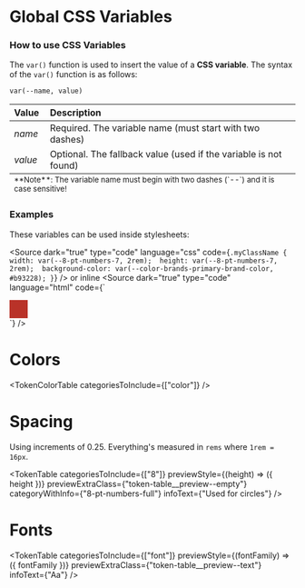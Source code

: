 
<Meta title="Design Tokens/Global" />

# Global CSS Variables 

### How to use CSS Variables

The `var()` function is used to insert the value of a **CSS variable**.
The syntax of the `var()` function is as follows:

`var(--name, value)`

<div className="token-table">
  <table width="100%">
    <thead>
      <tr>
        <th align="left">Value</th>
        <th align="left">Description</th>
      </tr>
    </thead>
    <tbody>
      <tr>
        <td><em>name</em></td>
        <td>Required. The variable name (must start with two dashes)</td>
      </tr>
      <tr>
        <td><em>value</em></td>
        <td>Optional. The fallback value (used if the variable is not found)</td>
      </tr>
    </tbody>
    <tfoot>
      <tr>
        <td colSpan="2">
          <small>**Note**: The variable name must begin with two dashes (`--`) and it is case sensitive!</small>
        </td>
      </tr>
    </tfoot>
  </table>
</div>

### Examples
These variables can be used inside stylesheets:

<Source 
    dark="true"
    type="code" 
    language="css" 
    code={`.myClassName { 
    width: var(--8-pt-numbers-7, 2rem); 
    height: var(--8-pt-numbers-7, 2rem); 
    background-color: var(--color-brands-primary-brand-color, #b93228);
}`} />
or inline
<Source 
    dark="true"
    type="code" 
    language="html" 
    code={`<div style="width: var(--8-pt-numbers-7, 2rem); 
    height: var(--8-pt-numbers-7, 2rem); 
    background-color: var(--color-brands-primary-brand-color, #b93228)">
</div>`} />

# Colors

<TokenColorTable
    categoriesToInclude={["color"]}
  />

# Spacing
Using increments of 0.25.
Everything's measured in `rems` where `1rem = 16px`.

<TokenTable
    categoriesToInclude={["8"]}
    previewStyle={(height) => ({ height })}
    previewExtraClass={"token-table__preview--empty"}
    categoryWithInfo={"8-pt-numbers-full"}
    infoText={"Used for circles"}
/>

# Fonts

<TokenTable
    categoriesToInclude={["font"]}
    previewStyle={(fontFamily) => ({ fontFamily })}
    previewExtraClass={"token-table__preview--text"}
    infoText={"Aa"}
/>